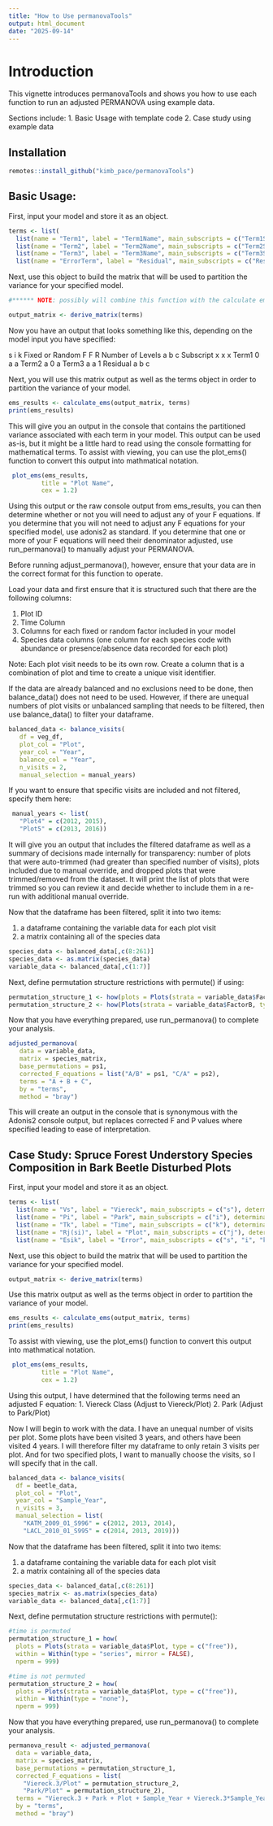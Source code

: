```yaml
---
title: "How to Use permanovaTools"
output: html_document
date: "2025-09-14"
---
```


# Introduction 

This vignette introduces permanovaTools and shows you how to use each function to run an adjusted PERMANOVA using example data. 

Sections include: 
1. Basic Usage with template code 
2. Case study using example data 
 

## Installation 

```r
remotes::install_github("kimb_pace/permanovaTools")
```

## Basic Usage: 

First, input your model and store it as an object. 

```r

terms <- list(
  list(name = "Term1", label = "Term1Name", main_subscripts = c("Term1Subscript"), determinant_subscripts = character(0), type = "FixedorRandom", levels = "Term1Levels"),
  list(name = "Term2", label = "Term2Name", main_subscripts = c("Term2Subscript"), determinant_subscripts = character(0), type = "FixedorRandom", levels = "Term2Levels"),
  list(name = "Term3", label = "Term3Name", main_subscripts = c("Term3Subscript"), determinant_subscripts = character(0), type = "FixedorRandom", levels = "Term3Levels"),
  list(name = "ErrorTerm", label = "Residual", main_subscripts = c("ResidualErrorSubscripts), determinant_subscripts = character(0), type = "FixedorRandom", levels = "ErrorLevels"))
```

Next, use this object to build the matrix that will be used to partition the variance for your specified model. 

```r

#****** NOTE: possibly will combine this function with the calculate ems function so it's 100% internal but in the build process it was just easier to split them up. I also did it this way so that the object output was easy to use for plot_ems but again I could probably build it in to have the variance object as an output... i don't know yet. mike if you're reading this as a potential future user of this package let me know what you think

output_matrix <- derive_matrix(terms)
```

Now you have an output that looks something like this, depending on the model input you have specified: 

s    i    k 
Fixed or Random     F    F    R 
Number of Levels    a    b    c 
Subscript           x    x    x 
Term1               0    a    a
Term2               a    0    a 
Term3               a    a    1 
Residual            a    b    c 

Next, you will use this matrix output as well as the terms object in order to partition the variance of your model. 

```r
ems_results <- calculate_ems(output_matrix, terms)
print(ems_results)
```

This will give you an output in the console that contains the partitioned variance associated with each term in your model. This output can be used as-is, but it might be a little hard to read using the console formatting for mathematical terms. To assist with viewing, you can use the plot_ems() function to convert this output into mathmatical notation. 

```r
 plot_ems(ems_results, 
         title = "Plot Name",
         cex = 1.2)
```

Using this output or the raw console output from ems_results, you can then determine whether or not you will need to adjust any of your F equations. If you determine that you will not need to adjust any F equations for your specified model, use adonis2 as standard. If you determine that one or more of your F equations will need their denominator adjusted, use run_permanova() to manually adjust your PERMANOVA. 

Before running adjust_permanova(), however, ensure that your data are in the correct format for this function to operate. 

Load your data and first ensure that it is structured such that there are the following columns: 

1. Plot ID 
2. Time Column 
3. Columns for each fixed or random factor included in your model 
4. Species data columns (one column for each species code with abundance or presence/absence data recorded for each plot)

Note: Each plot visit needs to be its own row. Create a column that is a combination of plot and time to create a unique visit identifier. 

If the data are already balanced and no exclusions need to be done, then balance_data() does not need to be used. However, if there are unequal numbers of plot visits or unbalanced sampling that needs to be filtered, then use balance_data() to filter your dataframe. 

```r
balanced_data <- balance_visits(
   df = veg_df,
   plot_col = "Plot",
   year_col = "Year",
   balance_col = "Year",
   n_visits = 2,
   manual_selection = manual_years) 
```

If you want to ensure that specific visits are included and not filtered, specify them here: 
```r
 manual_years <- list(
   "Plot4" = c(2012, 2015),
   "Plot5" = c(2013, 2016))
```

It will give you an output that includes the filtered dataframe as well as a summary of decisions made internally for transparency: number of plots that were auto-trimmed (had greater than specified number of visits), plots included due to manual override, and dropped plots that were trimmed/removed from the dataset. It will print the list of plots that were trimmed so you can review it and decide whether to include them in a re-run with additional manual override. 

Now that the dataframe has been filtered, split it into two items: 

1. a dataframe containing the variable data for each plot visit 
2. a matrix containing all of the species data 

```r
species_data <- balanced_data[,c(8:261)]
species_data <- as.matrix(species_data) 
variable_data <- balanced_data[,c(1:7)]
```

Next, define permutation structure restrictions with permute() if using: 

```r
permutation_structure_1 <- how(plots = Plots(strata = variable_data$FactorB, type = c("free")), within = Within(type = "free"), nperm = 999)
permutation_structure_2 <- how(Plots(strata = variable_data$FactorB, type = c("free")), within = Within(type = "series", mirror = FALSE), nperm = 999)
```

Now that you have everything prepared, use run_permanova() to complete your analysis. 

```r
adjusted_permanova(
   data = variable_data,
   matrix = species_matrix,
   base_permutations = ps1,
   corrected_F_equations = list("A/B" = ps1, "C/A" = ps2),
   terms = "A + B + C",
   by = "terms", 
   method = "bray")
```

This will create an output in the console that is synonymous with the Adonis2 console output, but replaces corrected F and P values where specified leading to ease of interpretation. 







## Case Study: Spruce Forest Understory Species Composition in Bark Beetle Disturbed Plots 

First, input your model and store it as an object. 

```r

terms <- list(
  list(name = "Vs", label = "Viereck", main_subscripts = c("s"), determinant_subscripts = character(0), type = "fixed", levels = "a"),
  list(name = "Pi", label = "Park", main_subscripts = c("i"), determinant_subscripts = character(0), type = "fixed", levels = "b"),
  list(name = "Tk", label = "Time", main_subscripts = c("k"), determinant_subscripts = character(0), type = "random", levels = "c"),
  list(name = "Rj(si)", label = "Plot", main_subscripts = c("j"), determinant_subscripts = c("s", "i"), type = "random", levels = "d"),
  list(name = "Esik", label = "Error", main_subscripts = c("s", "i", "k"), determinant_subscripts = character(0), type = "random", levels = "abc"))

```

Next, use this object to build the matrix that will be used to partition the variance for your specified model. 

```r

output_matrix <- derive_matrix(terms)

```

Use this matrix output as well as the terms object in order to partition the variance of your model. 

```r

ems_results <- calculate_ems(output_matrix, terms)
print(ems_results)

```

To assist with viewing, use the plot_ems() function to convert this output into mathmatical notation. 

```r

 plot_ems(ems_results, 
         title = "Plot Name",
         cex = 1.2)
```

Using this output, I have determined that the following terms need an adjusted F equation: 
1. Viereck Class (Adjust to Viereck/Plot)
2. Park (Adjust to Park/Plot)

Now I will begin to work with the data. I have an unequal number of visits per plot. Some plots have been visited 3 years, and others have been visited 4 years. I will therefore filter my dataframe to only retain 3 visits per plot. And for two specified plots, I want to manually choose the visits, so I will specify that in the call. 

```r
balanced_data <- balance_visits(
  df = beetle_data,
  plot_col = "Plot",
  year_col = "Sample_Year",
  n_visits = 3,
  manual_selection = list(
    "KATM_2009_01_S996" = c(2012, 2013, 2014), 
    "LACL_2010_01_S995" = c(2014, 2013, 2019)))
```

Now that the dataframe has been filtered, split it into two items: 

1. a dataframe containing the variable data for each plot visit 
2. a matrix containing all of the species data 

```r
species_data <- balanced_data[,c(8:261)]
species_matrix <- as.matrix(species_data) 
variable_data <- balanced_data[,c(1:7)]
```

Next, define permutation structure restrictions with permute(): 

```r

#time is permuted 
permutation_structure_1 = how(
  plots = Plots(strata = variable_data$Plot, type = c("free")),
  within = Within(type = "series", mirror = FALSE),
  nperm = 999)

#time is not permuted
permutation_structure_2 = how(
  plots = Plots(strata = variable_data$Plot, type = c("free")),
  within = Within(type = "none"),
  nperm = 999)
```

Now that you have everything prepared, use run_permanova() to complete your analysis. 

```r
permanova_result <- adjusted_permanova(
  data = variable_data, 
  matrix = species_matrix, 
  base_permutations = permutation_structure_1,
  corrected_F_equations = list(
    "Viereck.3/Plot" = permutation_structure_2,
    "Park/Plot" = permutation_structure_2),
  terms = "Viereck.3 + Park + Plot + Sample_Year + Viereck.3*Sample_Year",
  by = "terms",
  method = "bray") 
```


